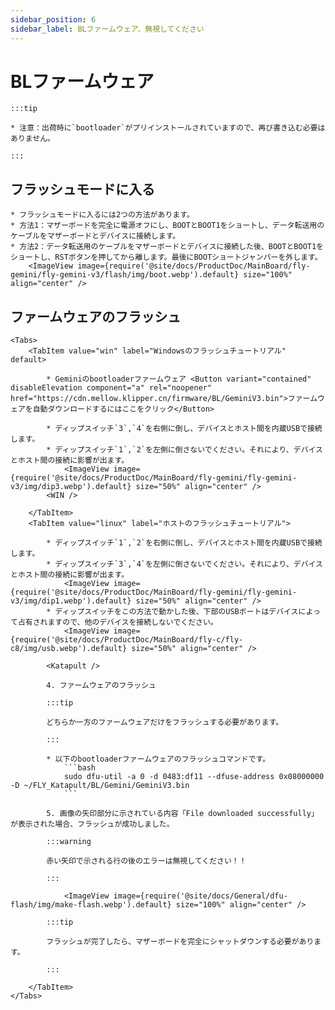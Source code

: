 ```yaml
---
sidebar_position: 6
sidebar_label: BLファームウェア、無視してください
---
```



# BLファームウェア

    :::tip

    * 注意：出荷時に`bootloader`がプリインストールされていますので、再び書き込む必要はありません。

    :::

## フラッシュモードに入る


    * フラッシュモードに入るには2つの方法があります。
    * 方法1：マザーボードを完全に電源オフにし、BOOTとBOOT1をショートし、データ転送用のケーブルをマザーボードとデバイスに接続します。
    * 方法2：データ転送用のケーブルをマザーボードとデバイスに接続した後、BOOTとBOOT1をショートし、RSTボタンを押してから離します。最後にBOOTショートジャンパーを外します。
        <ImageView image={require('@site/docs/ProductDoc/MainBoard/fly-gemini/fly-gemini-v3/flash/img/boot.webp').default} size="100%" align="center" />

## ファームウェアのフラッシュ
    <Tabs>
        <TabItem value="win" label="Windowsのフラッシュチュートリアル" default>

            * Geminiのbootloaderファームウェア <Button variant="contained" disableElevation component="a" rel="noopener" href="https://cdn.mellow.klipper.cn/firmware/BL/GeminiV3.bin">ファームウェアを自動ダウンロードするにはここをクリック</Button>

            * ディップスイッチ`3`,`4`を右側に倒し、デバイスとホスト間を内蔵USBで接続します。
            * ディップスイッチ`1`,`2`を左側に倒さないでください。それにより、デバイスとホスト間の接続に影響が出ます。
                <ImageView image={require('@site/docs/ProductDoc/MainBoard/fly-gemini/fly-gemini-v3/img/dip3.webp').default} size="50%" align="center" />
            <WIN />

        </TabItem>
        <TabItem value="linux" label="ホストのフラッシュチュートリアル">

            * ディップスイッチ`1`,`2`を右側に倒し、デバイスとホスト間を内蔵USBで接続します。
            * ディップスイッチ`3`,`4`を左側に倒さないでください。それにより、デバイスとホスト間の接続に影響が出ます。
                <ImageView image={require('@site/docs/ProductDoc/MainBoard/fly-gemini/fly-gemini-v3/img/dip1.webp').default} size="50%" align="center" />
            * ディップスイッチをこの方法で動かした後、下部のUSBポートはデバイスによって占有されますので、他のデバイスを接続しないでください。
                <ImageView image={require('@site/docs/ProductDoc/MainBoard/fly-c/fly-c8/img/usb.webp').default} size="50%" align="center" />

            <Katapult />

            4. ファームウェアのフラッシュ

            :::tip

            どちらか一方のファームウェアだけをフラッシュする必要があります。

            :::

            * 以下のbootloaderファームウェアのフラッシュコマンドです。
                ```bash
                sudo dfu-util -a 0 -d 0483:df11 --dfuse-address 0x08000000 -D ~/FLY_Katapult/BL/Gemini/GeminiV3.bin
                ```

            5. 画像の矢印部分に示されている内容「File downloaded successfully」が表示された場合、フラッシュが成功しました。

            :::warning

            赤い矢印で示される行の後のエラーは無視してください！！

            :::

                <ImageView image={require('@site/docs/General/dfu-flash/img/make-flash.webp').default} size="100%" align="center" />

            :::tip

            フラッシュが完了したら、マザーボードを完全にシャットダウンする必要があります。

            :::

        </TabItem>
    </Tabs>
